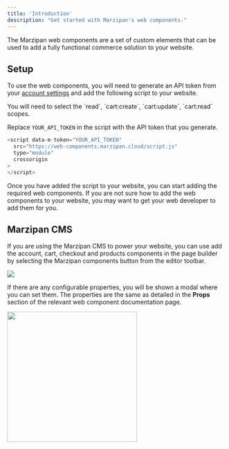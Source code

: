 ```yaml
---
title: 'Introduction'
description: "Get started with Marzipan's web components."
---
```


The Marzipan web components are a set of custom elements that can be used to add a fully functional commerce solution to your website.

## Setup

To use the web components, you will need to generate an API token from your [account settings](https://app.marzipan.co/settings/api) and add the following script to your website.

<Note>
You will need to select the `read`, `cart:create`, `cart:update`, `cart:read` scopes.
</Note>

Replace `YOUR_API_TOKEN` in the script with the API token that you generate.

```javascript
<script data-m-token="YOUR_API_TOKEN"
  src="https://web-components.marzipan.cloud/script.js"
  type="module"
  crossorigin
>
</script>
```

Once you have added the script to your website, you can start adding the required web components.
<Tip>
If you are not sure how to add the web components to your website, you may want to get your web developer to add them for you.
</Tip>

## Marzipan CMS

If you are using the Marzipan CMS to power your website, you can use add the account, cart, checkout and products components in the page builder by selecting the Marzipan components button from the editor toolbar.

<Frame>
  <img src="https://cdn.marzipan.cloud/0/docs/web-components/cms-web-components.png" noZoom />
</Frame>

If there are any configurable properties, you will be shown a modal where you can set them. The properties are the same as detailed in the **Props** section of the relevant web component documentation page.

<Frame>
  <img width="300" src="https://cdn.marzipan.cloud/0/docs/web-components/cms-web-components-products.png" noZoom />
</Frame>

